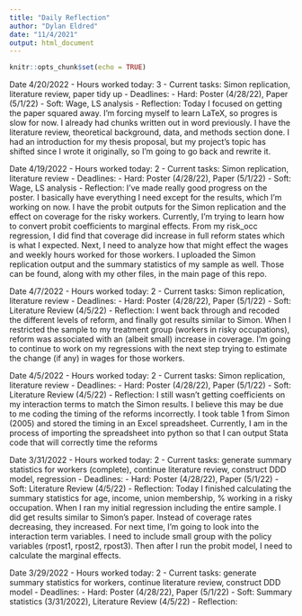 ---
title: "Daily Reflection"
author: "Dylan Eldred"
date: "11/4/2021"
output: html_document
---

```{r setup, include=FALSE}
knitr::opts_chunk$set(echo = TRUE)
```
Date 4/20/2022
- Hours worked today: 3
- Current tasks: Simon replication, literature review, paper tidy up
- Deadlines: 
    - Hard: Poster (4/28/22), Paper (5/1/22)
    - Soft: Wage, LS analysis
- Reflection: Today I focused on getting the paper squared away. I'm forcing myself to learn LaTeX, so progres is slow for now. I already had chunks written out in word previously. I have the literature review, theoretical background, data, and methods section done. I had an introduction for my thesis proposal, but my project's topic has shifted since I wrote it originally, so I'm going to go back and rewrite it. 


Date 4/19/2022
- Hours worked today: 2
- Current tasks: Simon replication, literature review
- Deadlines: 
    - Hard: Poster (4/28/22), Paper (5/1/22)
    - Soft: Wage, LS analysis
- Reflection: I've made really good progress on the poster. I basically have everything I need except for the results, which I'm working on now. I have the probit outputs for the Simon replication and the effect on coverage for the risky workers. Currently, I'm trying to learn how to convert probit coefficients to marginal effects. From my risk_occ regression, I did find that coverage did increase in full reform states which is what I expected. Next, I need to analyze how that might effect the wages and weekly hours worked for those workers. I uploaded the Simon replication output and the summary statistics of my sample as well. Those can be found, along with my other files, in the main page of this repo.




Date 4/7/2022
- Hours worked today: 2
- Current tasks: Simon replication, literature review
- Deadlines: 
    - Hard: Poster (4/28/22), Paper (5/1/22)
    - Soft:  Literature Review (4/5/22)
- Reflection: I went back through and recoded the different levels of reform, and finally got results similar to Simon. When I restricted the sample to my treatment group (workers in risky occupations), reform was associated with an (albeit small) increase in coverage. I'm going to continue to work on my regressions with the next step trying to estimate the change (if any) in wages for those workers.



Date 4/5/2022
- Hours worked today: 2
- Current tasks: Simon replication, literature review
- Deadlines: 
    - Hard: Poster (4/28/22), Paper (5/1/22)
    - Soft:  Literature Review (4/5/22)
- Reflection: I still wasn't getting coefficients on my interaction terms to match the Simon results. I believe this may be due to me coding the timing of the reforms incorrectly. I took table 1 from Simon (2005) and stored the timing in an Excel spreadsheet. Currently, I am in the process of importing the spreadsheet into python so that I can output Stata code that will correctly time the reforms




Date 3/31/2022
- Hours worked today: 2
- Current tasks: generate summary statistics for workers (complete), continue literature review, construct DDD model, regression
- Deadlines: 
    - Hard: Poster (4/28/22), Paper (5/1/22)
    - Soft:  Literature Review (4/5/22)
- Reflection: Today I finished calculating the summary statistics for age, income, union membership, % working in a risky occupation. When I ran my initial regression including the entire sample. I did get results similar to Simon's paper. Instead of coverage rates decreasing, they increased. For next time, I'm going to look into the interaction term variables. I need to include small group with the policy variables (rpost1, rpost2, rpost3). Then after I run the probit model, I need to calculate the marginal effects.




Date 3/29/2022
- Hours worked today: 2
- Current tasks: generate summary statistics for workers, continue literature review, construct DDD model
- Deadlines: 
    - Hard: Poster (4/28/22), Paper (5/1/22)
    - Soft: Summary statistics (3/31/2022), Literature Review (4/5/22)
- Reflection: 

